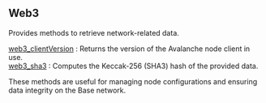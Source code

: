 
## Web3

Provides methods to retrieve network-related data.

[web3_clientVersion](/base-api/web3/web3_clientVersion) : Returns the version of the Avalanche node client in use. \
[web3_sha3](/base-api/web3/web3_sha3) : Computes the Keccak-256 (SHA3) hash of the provided data.

These methods are useful for managing node configurations and ensuring data integrity on the Base network.

<Space h={16} />
<GetStarted />
